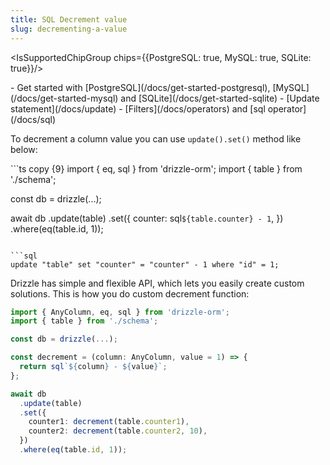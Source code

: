 ```yaml
---
title: SQL Decrement value
slug: decrementing-a-value
---
```



<IsSupportedChipGroup chips={{PostgreSQL: true, MySQL: true, SQLite: true}}/>

<Prerequisites>
- Get started with [PostgreSQL](/docs/get-started-postgresql), [MySQL](/docs/get-started-mysql) and [SQLite](/docs/get-started-sqlite)
- [Update statement](/docs/update)
- [Filters](/docs/operators) and [sql operator](/docs/sql)
</Prerequisites>

To decrement a column value you can use `update().set()` method like below:

<Section>
```ts copy {9}
import { eq, sql } from 'drizzle-orm';
import { table } from './schema';

const db = drizzle(...);
  
await db
  .update(table)
  .set({
    counter: sql`${table.counter} - 1`,
  })
  .where(eq(table.id, 1));
```

```sql
update "table" set "counter" = "counter" - 1 where "id" = 1;
```
</Section>

Drizzle has simple and flexible API, which lets you easily create custom solutions. This is how you do custom decrement function:

```ts copy {6,13,14}
import { AnyColumn, eq, sql } from 'drizzle-orm';
import { table } from './schema';

const db = drizzle(...);

const decrement = (column: AnyColumn, value = 1) => {
  return sql`${column} - ${value}`;
};

await db
  .update(table)
  .set({
    counter1: decrement(table.counter1),
    counter2: decrement(table.counter2, 10),
  })
  .where(eq(table.id, 1));
```
